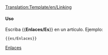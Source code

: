 <noinclude>[[Translation:Template/en/Linking]]</noinclude>
{{es/Metaplantilla de avisos| tipo  = contenido
<!-- | imagen = WarningIcon.png -->
| texto  = <strong>Solicitud</strong><br />Por favor no utilice servicios externos de alojamiento de imágenes como puede ser Imageshack o incluso su propio espacio web. Tampoco cargue imágenes extremadamente grandes, que pueden romper los diseños avanzados que se utilizan. Si quiere, puede colaborar subiendo cualquier imagen enlazada externa que encuentre.
}}<noinclude>

==== Uso====
Escriba <nowiki>{{</nowiki>'''Enlaces/Es'''<nowiki>}}</nowiki> en un artículo. Ejemplo:
<pre>{{es/Enlaces}}</pre>

[[Category:es/Cajas de mensajes|Enlaces]]</noinclude>